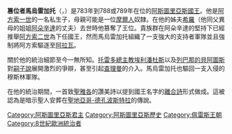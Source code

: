 {{expand|time=2013-11-06T02:50:50+00:00}}
{{unreferenced|time=2013-11-06T02:50:50+00:00}}
{{noteTA
|1=zh-hans:卡斯蒂利亚;zh-hant:卡斯蒂利亞;zh-tw:卡斯提爾;
|2=zh-hans:桑查;zh-hant:桑查;zh-tw:桑琪亞;
|3=zh-hans:科尔多瓦;zh-hant:科爾多瓦;zh-tw:哥多華;
|4=zh-hans:布尔戈斯;zh-hant:布爾戈斯;zh-tw:布哥斯;
|5=zh-hans:莫内阿东娜;zh-hant:莫內阿東娜;zh-tw:莫妮亞多娜;
|6=zh-hans:莱昂;zh-hant:萊昂;zh-tw:雷昂;
|7=zh-hans:阿拉贡;zh-hant:阿拉貢;zh-tw:亞拉岡;
|8=zh-hans:伊比利亚;zh-hant:伊比利亞;zh-tw:伊比利;
|9=zh-hans:特里萨;zh-hant:特里薩;zh-tw:泰麗莎;
|10=zh-hans:海梅诺;zh-hant:海梅諾;zh-tw:希梅諾;
|11=zh-hans:萨拉戈萨;zh-hant:薩拉戈薩;zh-tw:薩拉哥薩;
|12=zh-hans:圣埃斯特班-德戈麦斯;zh-hant:聖埃斯特班-德戈麥斯;zh-tw:聖埃斯特班-德哥麥斯;
|13=zh-hans:戈梅洛;zh-hant:戈梅洛;zh-tw:哥梅洛;
|14=zh-hans:马略卡;zh-hant:馬略卡;zh-tw:馬約卡;
|15=zh-hans:倭马亚;zh-hant:倭馬亞;zh-tw:奧瑪雅;
}}

{{Infobox royalty
| name=馬烏雷加托
| image=Mauregato of Asturias.jpg
| caption=一幅18世紀的畫像。
| succession= [[阿斯圖里亞斯君主列表|阿斯圖里亞斯國王]]
| reign= 783年-789年
| coronation=783年
| predecessor= [[希羅_(阿斯圖里亞斯)|希羅]]
| successor= [[貝爾穆多一世_(阿斯圖里亞斯)|貝爾穆多一世]]
| spouse= [[克蕾烏薩|克蕾烏薩]]
| spouse-type = 王后
| house= [[佩雷斯王朝|佩雷斯王朝]]
| house-type = 王室
| father= 阿斯圖里亞斯的[[阿方索一世_(阿斯圖里亞斯)|阿方索一世]]
| mother= 希薩爾達（Sisalda）
| issue= 埃爾梅內希爾多（Hermenegildo）
| birth_date= 
| birth_place= [[阿斯圖里亞斯|阿斯圖里亞斯]]
| death_date= 789年
| death_place= [[普拉維亞|普拉維亞]]，[[阿斯圖里亞斯|阿斯圖里亞斯]]
| place of burial= [[使徒聖胡安與傳播者教堂，普拉維亞的聖提安內斯|使徒聖胡安與傳播者教堂，普拉維亞的聖提安內斯]] 
| religion = [[羅馬天主教|羅馬天主教]]
}}
 
'''篡位者馬烏雷加托'''（{{lang-es|'''Mauregato'''}}，{{bd|||789年||catIdx=SS}}）是783年到788或789年在位的[[阿斯圖里亞斯君主列表|阿斯圖里亞斯國王]]。他是[[阿方索一世_(阿斯圖里亞斯)|阿方索一世]]的一名私生子，母親可能是一位[[摩爾人|摩爾人]]奴隸。在他的姊夫[[希羅_(阿斯圖里亞斯)|希羅]]（他同父異母的姐姐[[阿朵辛達|阿朵辛達]]的丈夫）去世時他篡奪了王位。貴族群在阿朵辛達的堅持下已經推舉[[阿方索二世_(阿斯圖里亞斯)|阿方索二世]]為下任國王，然而馬烏雷加托組織了一支強大的支持者軍隊並且強制將阿方索驅逐至[[阿拉瓦省|阿拉瓦]]。

關於他的統治細節至今一無所知。[[天主教托萊多總教區|托雷多總主教]][[埃利潘杜斯|埃利潘杜斯]]以及[[列巴那的貝阿圖斯|列巴那的貝阿圖斯]]對[[嗣子說|嗣子說]]展開激烈的爭辯，甚至引起[[查理曼|查理曼]]的介入。馬烏雷加托也驅回一支入侵的穆斯林軍隊。

在他的統治期間，一首致[[雅各_(西庇太的兒子)|聖雅各]]的讚美詩以提到國王名字的[[離合詩|離合詩]]形式做成。這被認為是暗示聖人安葬在[[聖地亞哥-德孔波斯特拉|聖地亞哥-德孔波斯特拉]]的傳說。

{{s-start}}
{{s-hou|[[佩雷斯王朝|佩雷斯王朝]]|||789年|}}
{{s-reg}}
{{S-bef|before=[[希羅_(阿斯圖里亞斯)|希羅]]}}
{{S-ttl|title=[[阿斯圖里亞斯君主列表|阿斯圖里亞斯國王]]
|years=783–788}}
{{S-aft|after=[[貝爾穆多一世_(阿斯圖里亞斯)|貝爾穆多一世]]}}
{{End}}
{{commons category|Mauregato of Asturias}}

{{Authority control}}
{{DEFAULTSORT:Mauregatus of Asturias}}
{{阿斯圖里亞斯君主}}
[[Category:阿斯圖里亞斯君主|Category:阿斯圖里亞斯君主]]
[[Category:阿斯圖里亞斯歷史|Category:阿斯圖里亞斯歷史]]
[[Category:佩雷斯王朝|Category:佩雷斯王朝]]
[[Category:8世紀歐洲統治者|Category:8世紀歐洲統治者]]